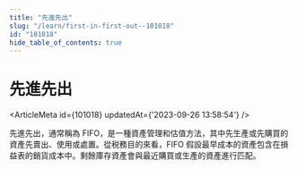 ```yaml
---
title: "先進先出"
slug: "/learn/first-in-first-out--101018"
id: "101018"
hide_table_of_contents: true
---
```



# 先進先出

<ArticleMeta id={101018} updatedAt={'2023-09-26 13:58:54'} />
<div className='border-solid border-b border-t-0 my-4 border-[var(--ifm-color-gray-300)]' />

先進先出，通常稱為 FIFO，是一種資產管理和估值方法，其中先生產或先購買的資產先賣出、使用或處置。從税務目的來看，FIFO 假設最早成本的資產包含在損益表的銷貨成本中。剩餘庫存資產會與最近購買或生產的資產進行匹配。
